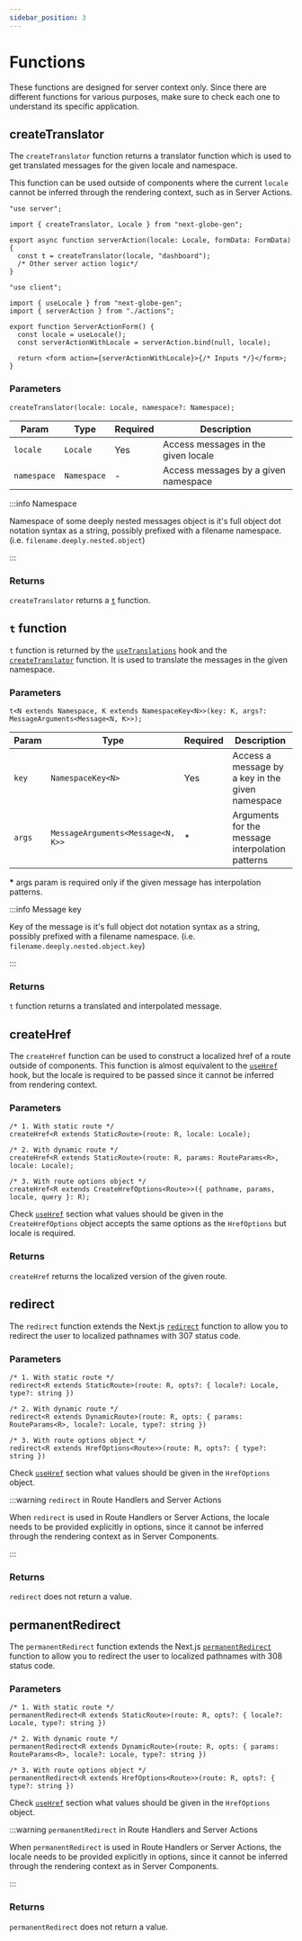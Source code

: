 ```yaml
---
sidebar_position: 3
---
```


# Functions

These functions are designed for server context only. Since there are different functions for various purposes, make sure to check each one to understand its specific application.

## createTranslator

The `createTranslator` function returns a translator function which is used to get translated messages for the given locale and namespace.

This function can be used outside of components where the current `locale` cannot be inferred through the rendering context, such as in Server Actions.

```tsx title="Server Action"
"use server";

import { createTranslator, Locale } from "next-globe-gen";

export async function serverAction(locale: Locale, formData: FormData) {
  const t = createTranslator(locale, "dashboard");
  /* Other server action logic*/
}
```

```tsx title="Using action in component"
"use client";

import { useLocale } from "next-globe-gen";
import { serverAction } from "./actions";

export function ServerActionForm() {
  const locale = useLocale();
  const serverActionWithLocale = serverAction.bind(null, locale);

  return <form action={serverActionWithLocale}>{/* Inputs */}</form>;
}
```

### Parameters

```tsx
createTranslator(locale: Locale, namespace?: Namespace);
```

| Param       | Type        | Required | Description                          |
| ----------- | ----------- | -------- | ------------------------------------ |
| `locale`    | `Locale`    | Yes      | Access messages in the given locale  |
| `namespace` | `Namespace` | -        | Access messages by a given namespace |

:::info Namespace

Namespace of some deeply nested messages object is it's full object dot notation syntax as a string, possibly prefixed with a filename namespace. (i.e. `filename.deeply.nested.object`)

:::

### Returns

`createTranslator` returns a [`t`](#t-function) function.

## `t` function

`t` function is returned by the [`useTranslations`](./hooks.mdx#usetranslations) hook and the [`createTranslator`](#createtranslator) function. It is used to translate the messages in the given namespace.

### Parameters

```tsx
t<N extends Namespace, K extends NamespaceKey<N>>(key: K, args?: MessageArguments<Message<N, K>>);
```

| Param  | Type                              | Required | Description                                      |
| ------ | --------------------------------- | -------- | ------------------------------------------------ |
| `key`  | `NamespaceKey<N>`                 | Yes      | Access a message by a key in the given namespace |
| `args` | `MessageArguments<Message<N, K>>` | \*       | Arguments for the message interpolation patterns |

**\*** args param is required only if the given message has interpolation patterns.

:::info Message key

Key of the message is it's full object dot notation syntax as a string, possibly prefixed with a filename namespace. (i.e. `filename.deeply.nested.object.key`)

:::

### Returns

`t` function returns a translated and interpolated message.

## createHref

The `createHref` function can be used to construct a localized href of a route outside of components. This function is almost equivalent to the [`useHref`](./hooks.mdx#usehref) hook, but the locale is required to be passed since it cannot be inferred from rendering context.

### Parameters

```tsx
/* 1. With static route */
createHref<R extends StaticRoute>(route: R, locale: Locale);

/* 2. With dynamic route */
createHref<R extends StaticRoute>(route: R, params: RouteParams<R>, locale: Locale);

/* 3. With route options object */
createHref<R extends CreateHrefOptions<Route>>({ pathname, params, locale, query }: R);
```

Check [`useHref`](./hooks.mdx#3-with-an-options-object) section what values should be given in the `CreateHrefOptions` object accepts the same options as the `HrefOptions` but locale is required.

### Returns

`createHref` returns the localized version of the given route.

## redirect

The `redirect` function extends the Next.js [`redirect`](https://nextjs.org/docs/app/api-reference/functions/redirect) function to allow you to redirect the user to localized pathnames with 307 status code.

### Parameters

```tsx
/* 1. With static route */
redirect<R extends StaticRoute>(route: R, opts?: { locale?: Locale, type?: string })

/* 2. With dynamic route */
redirect<R extends DynamicRoute>(route: R, opts: { params: RouteParams<R>, locale?: Locale, type?: string })

/* 3. With route options object */
redirect<R extends HrefOptions<Route>>(route: R, opts?: { type?: string })
```

Check [`useHref`](./hooks.mdx#3-with-an-options-object) section what values should be given in the `HrefOptions` object.

:::warning `redirect` in Route Handlers and Server Actions

When `redirect` is used in Route Handlers or Server Actions, the locale needs to be provided explicitly in options, since it cannot be inferred through the rendering context as in Server Components.

:::

### Returns

`redirect` does not return a value.

## permanentRedirect

The `permanentRedirect` function extends the Next.js [`permanentRedirect`](https://nextjs.org/docs/app/api-reference/functions/permanentRedirect) function to allow you to redirect the user to localized pathnames with 308 status code.

### Parameters

```tsx
/* 1. With static route */
permanentRedirect<R extends StaticRoute>(route: R, opts?: { locale?: Locale, type?: string })

/* 2. With dynamic route */
permanentRedirect<R extends DynamicRoute>(route: R, opts: { params: RouteParams<R>, locale?: Locale, type?: string })

/* 3. With route options object */
permanentRedirect<R extends HrefOptions<Route>>(route: R, opts?: { type?: string })
```

Check [`useHref`](./hooks.mdx#3-with-an-options-object) section what values should be given in the `HrefOptions` object.

:::warning `permanentRedirect` in Route Handlers and Server Actions

When `permanentRedirect` is used in Route Handlers or Server Actions, the locale needs to be provided explicitly in options, since it cannot be inferred through the rendering context as in Server Components.

:::

### Returns

`permanentRedirect` does not return a value.
